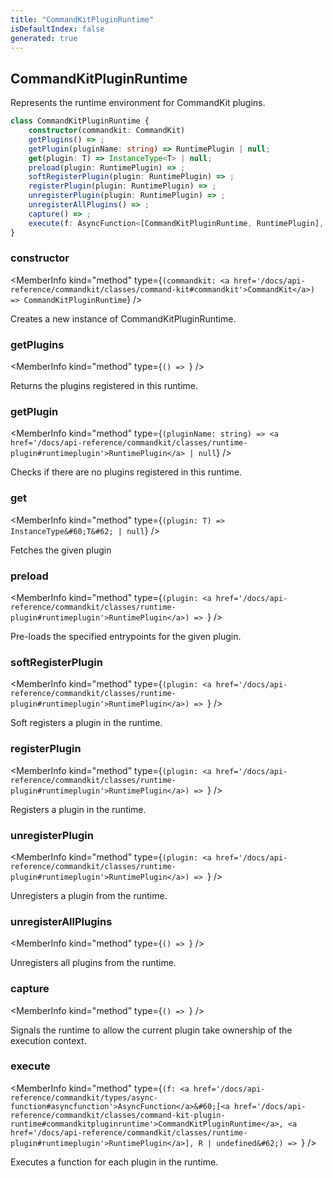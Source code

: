 ```yaml
---
title: "CommandKitPluginRuntime"
isDefaultIndex: false
generated: true
---
```



<!-- This file was generated from the CommandKit source. Do not modify. Instead, re-run the "docgen" script -->


## CommandKitPluginRuntime

<GenerationInfo sourceFile="packages/commandkit/src/plugins/plugin-runtime/CommandKitPluginRuntime.ts" sourceLine="17" packageName="commandkit" />

Represents the runtime environment for CommandKit plugins.

```ts title="Signature"
class CommandKitPluginRuntime {
    constructor(commandkit: CommandKit)
    getPlugins() => ;
    getPlugin(pluginName: string) => RuntimePlugin | null;
    get(plugin: T) => InstanceType<T> | null;
    preload(plugin: RuntimePlugin) => ;
    softRegisterPlugin(plugin: RuntimePlugin) => ;
    registerPlugin(plugin: RuntimePlugin) => ;
    unregisterPlugin(plugin: RuntimePlugin) => ;
    unregisterAllPlugins() => ;
    capture() => ;
    execute(f: AsyncFunction<[CommandKitPluginRuntime, RuntimePlugin], R | undefined>) => ;
}
```

<div className="members-wrapper">

### constructor

<MemberInfo kind="method" type={`(commandkit: <a href='/docs/api-reference/commandkit/classes/command-kit#commandkit'>CommandKit</a>) => CommandKitPluginRuntime`}   />

Creates a new instance of CommandKitPluginRuntime.
### getPlugins

<MemberInfo kind="method" type={`() => `}   />

Returns the plugins registered in this runtime.
### getPlugin

<MemberInfo kind="method" type={`(pluginName: string) => <a href='/docs/api-reference/commandkit/classes/runtime-plugin#runtimeplugin'>RuntimePlugin</a> | null`}   />

Checks if there are no plugins registered in this runtime.
### get

<MemberInfo kind="method" type={`(plugin: T) => InstanceType&#60;T&#62; | null`}   />

Fetches the given plugin
### preload

<MemberInfo kind="method" type={`(plugin: <a href='/docs/api-reference/commandkit/classes/runtime-plugin#runtimeplugin'>RuntimePlugin</a>) => `}   />

Pre-loads the specified entrypoints for the given plugin.
### softRegisterPlugin

<MemberInfo kind="method" type={`(plugin: <a href='/docs/api-reference/commandkit/classes/runtime-plugin#runtimeplugin'>RuntimePlugin</a>) => `}   />

Soft registers a plugin in the runtime.
### registerPlugin

<MemberInfo kind="method" type={`(plugin: <a href='/docs/api-reference/commandkit/classes/runtime-plugin#runtimeplugin'>RuntimePlugin</a>) => `}   />

Registers a plugin in the runtime.
### unregisterPlugin

<MemberInfo kind="method" type={`(plugin: <a href='/docs/api-reference/commandkit/classes/runtime-plugin#runtimeplugin'>RuntimePlugin</a>) => `}   />

Unregisters a plugin from the runtime.
### unregisterAllPlugins

<MemberInfo kind="method" type={`() => `}   />

Unregisters all plugins from the runtime.
### capture

<MemberInfo kind="method" type={`() => `}   />

Signals the runtime to allow the current plugin take ownership of the execution context.
### execute

<MemberInfo kind="method" type={`(f: <a href='/docs/api-reference/commandkit/types/async-function#asyncfunction'>AsyncFunction</a>&#60;[<a href='/docs/api-reference/commandkit/classes/command-kit-plugin-runtime#commandkitpluginruntime'>CommandKitPluginRuntime</a>, <a href='/docs/api-reference/commandkit/classes/runtime-plugin#runtimeplugin'>RuntimePlugin</a>], R | undefined&#62;) => `}   />

Executes a function for each plugin in the runtime.


</div>
